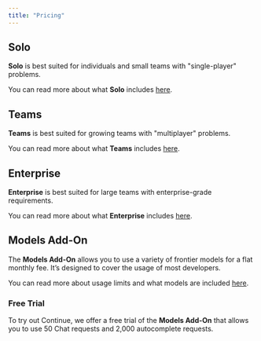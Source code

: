 ```yaml
---
title: "Pricing"
---
```


## Solo

**Solo** is best suited for individuals and small teams with "single-player" problems.

You can read more about what **Solo** includes [here](https://hub.synapse.dev/pricing).

## Teams

**Teams** is best suited for growing teams with "multiplayer" problems.

You can read more about what **Teams** includes [here](https://hub.synapse.dev/pricing).

## Enterprise

**Enterprise** is best suited for large teams with enterprise-grade requirements.

You can read more about what **Enterprise** includes [here](https://hub.synapse.dev/pricing).

## Models Add-On

The **Models Add-On** allows you to use a variety of frontier models for a flat monthly fee. It’s designed to cover the usage of most developers.

You can read more about usage limits and what models are included [here](https://hub.synapse.dev/pricing).

### Free Trial

To try out Continue, we offer a free trial of the **Models Add-On** that allows you to use 50 Chat requests and 2,000 autocomplete requests.
